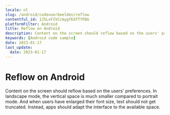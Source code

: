 ```yaml
---
locale: nl
slug: /android/codevoorbeelden/reflow
contentful_id: 1J5LxFIVCcmygfEdfTfPQG
platformFilter: Android
title: Reflow on Android
description: Content on the screen should reflow based on the users' preferences.
keywords: [Android code sample]
date: 2023-01-17
last_update:
  date: 2023-01-17
---
```


# Reflow on Android

Content on the screen should reflow based on the users' preferences. In landscape mode, the vertical space is much smaller compared to portrait mode. And when users have enlarged their font size, text should not get truncated. Instead, apps should adapt the interface to the available space.

<CodeSample id="screen-reflow" locale="nl" platform="android"/>
